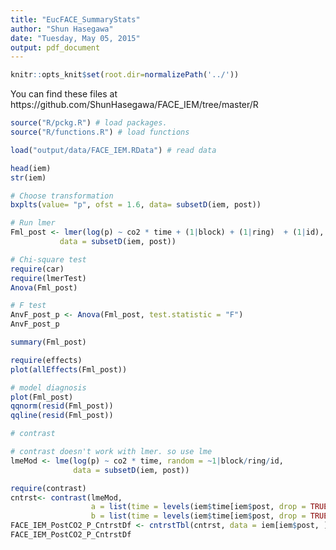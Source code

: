 ```yaml
---
title: "EucFACE_SummaryStats"
author: "Shun Hasegawa"
date: "Tuesday, May 05, 2015"
output: pdf_document
---
```


```r
knitr::opts_knit$set(root.dir=normalizePath('../'))
```
You can find these files at https://github.com/ShunHasegawa/FACE_IEM/tree/master/R

```r
source("R/pckg.R") # load packages. 
source("R/functions.R") # load functions
```

```r
load("output/data/FACE_IEM.RData") # read data

head(iem)
str(iem)

# Choose transformation
bxplts(value= "p", ofst = 1.6, data= subsetD(iem, post))

# Run lmer
Fml_post <- lmer(log(p) ~ co2 * time + (1|block) + (1|ring)  + (1|id),
           data = subsetD(iem, post))

# Chi-square test
require(car)
require(lmerTest)
Anova(Fml_post)

# F test
AnvF_post_p <- Anova(Fml_post, test.statistic = "F")
AnvF_post_p

summary(Fml_post)

require(effects)
plot(allEffects(Fml_post))

# model diagnosis
plot(Fml_post)
qqnorm(resid(Fml_post))
qqline(resid(Fml_post))

# contrast

# contrast doesn't work with lmer. so use lme
lmeMod <- lme(log(p) ~ co2 * time, random = ~1|block/ring/id, 
              data = subsetD(iem, post))

require(contrast)
cntrst<- contrast(lmeMod, 
                  a = list(time = levels(iem$time[iem$post, drop = TRUE]), co2 = "amb"),
                  b = list(time = levels(iem$time[iem$post, drop = TRUE]), co2 = "elev"))
FACE_IEM_PostCO2_P_CntrstDf <- cntrstTbl(cntrst, data = iem[iem$post, ], variable  = "p", digit = 2)
FACE_IEM_PostCO2_P_CntrstDf
```
